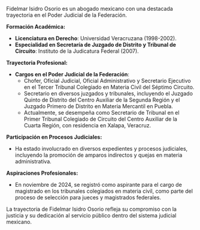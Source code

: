Fidelmar Isidro Osorio es un abogado mexicano con una destacada trayectoria en el Poder Judicial de la Federación.

**Formación Académica:**

- **Licenciatura en Derecho**: Universidad Veracruzana (1998-2002).
- **Especialidad en Secretaría de Juzgado de Distrito y Tribunal de Circuito**: Instituto de la Judicatura Federal (2007).

**Trayectoria Profesional:**

- **Cargos en el Poder Judicial de la Federación**:
  - Chofer, Oficial Judicial, Oficial Administrativo y Secretario Ejecutivo en el Tercer Tribunal Colegiado en Materia Civil del Séptimo Circuito.
  - Secretario en diversos juzgados y tribunales, incluyendo el Juzgado Quinto de Distrito del Centro Auxiliar de la Segunda Región y el Juzgado Primero de Distrito en Materia Mercantil en Puebla.
  - Actualmente, se desempeña como Secretario de Tribunal en el Primer Tribunal Colegiado de Circuito del Centro Auxiliar de la Cuarta Región, con residencia en Xalapa, Veracruz.

**Participación en Procesos Judiciales:**

- Ha estado involucrado en diversos expedientes y procesos judiciales, incluyendo la promoción de amparos indirectos y quejas en materia administrativa.

**Aspiraciones Profesionales:**

- En noviembre de 2024, se registró como aspirante para el cargo de magistrado en los tribunales colegiados en materia civil, como parte del proceso de selección para jueces y magistrados federales.

La trayectoria de Fidelmar Isidro Osorio refleja su compromiso con la justicia y su dedicación al servicio público dentro del sistema judicial mexicano.
